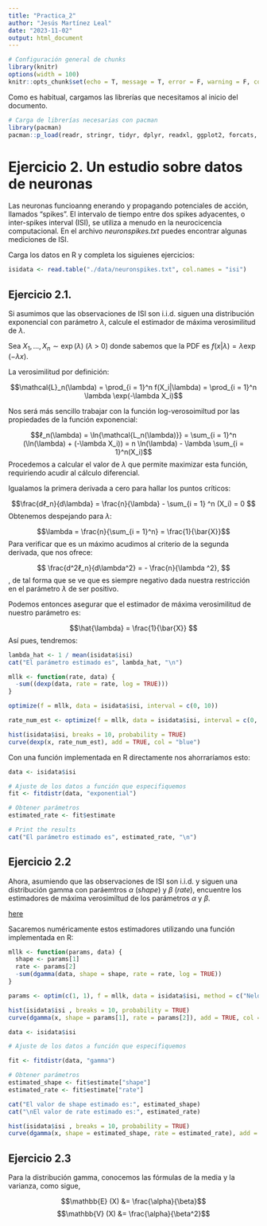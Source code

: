 ```yaml
---
title: "Practica_2"
author: "Jesús Martínez Leal"
date: "2023-11-02"
output: html_document
---
```


```r
# Configuración general de chunks
library(knitr)
options(width = 100)
knitr::opts_chunk$set(echo = T, message = T, error = F, warning = F, comment = NA, dpi = 100, tidy = T, cache.path = '.cache/', fig.path = './figure/', include = T)
```

Como es habitual, cargamos las librerías que necesitamos al inicio del documento.

```r
# Carga de librerías necesarias con pacman
library(pacman)
pacman::p_load(readr, stringr, tidyr, dplyr, readxl, ggplot2, forcats, MASS)
```

# Ejercicio 2. Un estudio sobre datos de neuronas

Las neuronas funcioanng enerando y propagando potenciales de acción, llamados "spikes". El intervalo de tiempo entre dos spikes adyacentes, o inter-spikes interval (ISI), se utiliza a menudo en la neurocicencia computacional. En el archivo *neuronspikes.txt* puedes encontrar algunas mediciones de ISI.

Carga los datos en R y completa los siguienes ejercicios:

```r
isidata <- read.table("./data/neuronspikes.txt", col.names = "isi")
```

## Ejercicio 2.1. 

Si asumimos que las observaciones de ISI son i.i.d. siguen una distribución exponencial con parámetro $\lambda$, calcule el estimador de máxima verosimilitud de $\lambda$.

Sea $X_1, ..., X_n \sim \exp({\lambda})$ ($\lambda$ > 0) donde sabemos que la PDF es $f(x|\lambda) = \lambda \exp(-\lambda x)$.


La verosimilitud por definición:

$$\mathcal{L}_n(\lambda) = \prod_{i = 1}^n f(X_i|\lambda) = \prod_{i = 1}^n \lambda \exp(-\lambda X_i)$$

Nos será más sencillo trabajar con la función log-verosoimiltud por las propiedades de la función exponencial:


$$ℓ_n(\lambda) = \ln{\mathcal{L_n(\lambda)}} = \sum_{i = 1}^n (\ln(\lambda) + (-\lambda X_i)) = n \ln(\lambda) - \lambda \sum_{i = 1}^n(X_i)$$
Procedemos a calcular el valor de $\lambda$ que permite maximizar esta función, requiriendo acudir al cálculo diferencial.

Igualamos la primera derivada a cero para hallar los puntos críticos:

$$\frac{dℓ_n}{d\lambda} = \frac{n}{\lambda} - \sum_{i = 1} ^n (X_i) = 0 $$
Obtenemos despejando para $\lambda$:

$$\lambda = \frac{n}{\sum_{i = 1}^n} = \frac{1}{\bar{X}}$$
Para verificar que es un máximo acudimos al criterio de la segunda derivada, que nos ofrece:

$$ \frac{d^2ℓ_n}{d\lambda^2} = - \frac{n}{\lambda ^2}, $$, de tal forma que se ve que es siempre negativo dada nuestra restricción en el parámetro $\lambda$ de ser positivo.

Podemos entonces asegurar que el estimador de máxima verosimilitud de nuestro parámetro es:

$$\hat{\lambda} = \frac{1}{\bar{X}} $$
Así pues, tendremos:

```r
lambda_hat <- 1 / mean(isidata$isi)
cat("El parámetro estimado es", lambda_hat, "\n")
```
```r
mllk <- function(rate, data) {
  -sum((dexp(data, rate = rate, log = TRUE)))
}

optimize(f = mllk, data = isidata$isi, interval = c(0, 10))

rate_num_est <- optimize(f = mllk, data = isidata$isi, interval = c(0, 10))$minimum

hist(isidata$isi, breaks = 10, probability = TRUE)
curve(dexp(x, rate_num_est), add = TRUE, col = "blue")
```

Con una función implementada en R directamente nos ahorraríamos esto:

```r
data <- isidata$isi  

# Ajuste de los datos a función que especifiquemos
fit <- fitdistr(data, "exponential")

# Obtener parámetros
estimated_rate <- fit$estimate

# Print the results
cat("El parámetro estimado es", estimated_rate, "\n")
```

## Ejercicio 2.2

Ahora, asumiendo que las observaciones de ISI son i.i.d. y siguen una distribución gamma con paráemtros $\alpha$ (*shape*) y $\beta$ (*rate*), encuentre los estimadores de máxima verosimiltud de los parámetros $\alpha$ y $\beta$.

[here](https://www.google.com/url?sa=t&rct=j&q=&esrc=s&source=web&cd=&ved=2ahUKEwiQuY3QqaWCAxV0UKQEHfzsA3YQFnoECA0QAw&url=https%3A%2F%2Fzenodo.org%2Frecord%2F4019900%2Ffiles%2FMLE_Gamma.pdf&usg=AOvVaw0jf-TZxBuj4LJFZZCs0ofh&opi=89978449)

Sacaremos numéricamente estos estimadores utilizando una función implementada en R:

```r
mllk <- function(params, data) {
  shape <- params[1]
  rate <- params[2]
  -sum(dgamma(data, shape = shape, rate = rate, log = TRUE))
}

params <- optim(c(1, 1), f = mllk, data = isidata$isi, method = c("Nelder-Mead"))$par

hist(isidata$isi , breaks = 10, probability = TRUE)
curve(dgamma(x, shape = params[1], rate = params[2]), add = TRUE, col = "blue")

```

```r
data <- isidata$isi  

# Ajuste de los datos a función que especifiquemos

fit <- fitdistr(data, "gamma")

# Obtener parámetros
estimated_shape <- fit$estimate["shape"]
estimated_rate <- fit$estimate["rate"]

cat("El valor de shape estimado es:", estimated_shape)
cat("\nEl valor de rate estimado es:", estimated_rate)

hist(isidata$isi , breaks = 10, probability = TRUE)
curve(dgamma(x, shape = estimated_shape, rate = estimated_rate), add = TRUE, col = "blue")
```

## Ejercicio 2.3

Para la distribución gamma, conocemos las fórmulas de la media y la varianza, como sigue,

$$\mathbb{E} (X) &= \frac{\alpha}{\beta}$$
$$\mathbb{V} (X) &= \frac{\alpha}{\beta^2}$$




